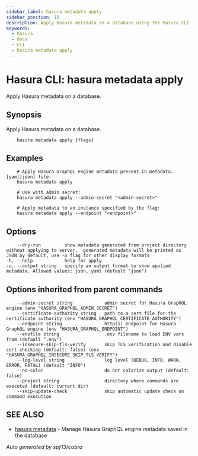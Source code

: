 ```yaml
---
sidebar_label: hasura metadata apply
sidebar_position: 13
description: Apply Hasura metadata on a database using the Hasura CLI
keywords:
  - hasura
  - docs
  - CLI
  - hasura metadata apply
---
```


# Hasura CLI: hasura metadata apply

Apply Hasura metadata on a database.

## Synopsis

Apply Hasura metadata on a database.

```
    hasura metadata apply [flags]
```

## Examples

```
    # Apply Hasura GraphQL engine metadata present in metadata.[yaml|json] file:
    hasura metadata apply

    # Use with admin secret:
    hasura metadata apply --admin-secret "<admin-secret>"

    # Apply metadata to an instance specified by the flag:
    hasura metadata apply --endpoint "<endpoint>"
```

## Options

```
    --dry-run         show metadata generated from project directory without applying to server.  generated metadata will be printed as JSON by default, use -o flag for other display formats
-h, --help            help for apply
-o, --output string   specify an output format to show applied metadata. Allowed values: json, yaml (default "json")
```

## Options inherited from parent commands

```
    --admin-secret string            admin secret for Hasura GraphQL engine (env "HASURA_GRAPHQL_ADMIN_SECRET")
    --certificate-authority string   path to a cert file for the certificate authority (env "HASURA_GRAPHQL_CERTIFICATE_AUTHORITY")
    --endpoint string                http(s) endpoint for Hasura GraphQL engine (env "HASURA_GRAPHQL_ENDPOINT")
    --envfile string                 .env filename to load ENV vars from (default ".env")
    --insecure-skip-tls-verify       skip TLS verification and disable cert checking (default: false) (env "HASURA_GRAPHQL_INSECURE_SKIP_TLS_VERIFY")
    --log-level string               log level (DEBUG, INFO, WARN, ERROR, FATAL) (default "INFO")
    --no-color                       do not colorize output (default: false)
    --project string                 directory where commands are executed (default: current dir)
    --skip-update-check              skip automatic update check on command execution
```

## SEE ALSO

- [hasura metadata](/graphql/core/hasura-cli/hasura_metadata.mdx) - Manage Hasura GraphQL engine metadata saved in the database

_Auto generated by spf13/cobra_
